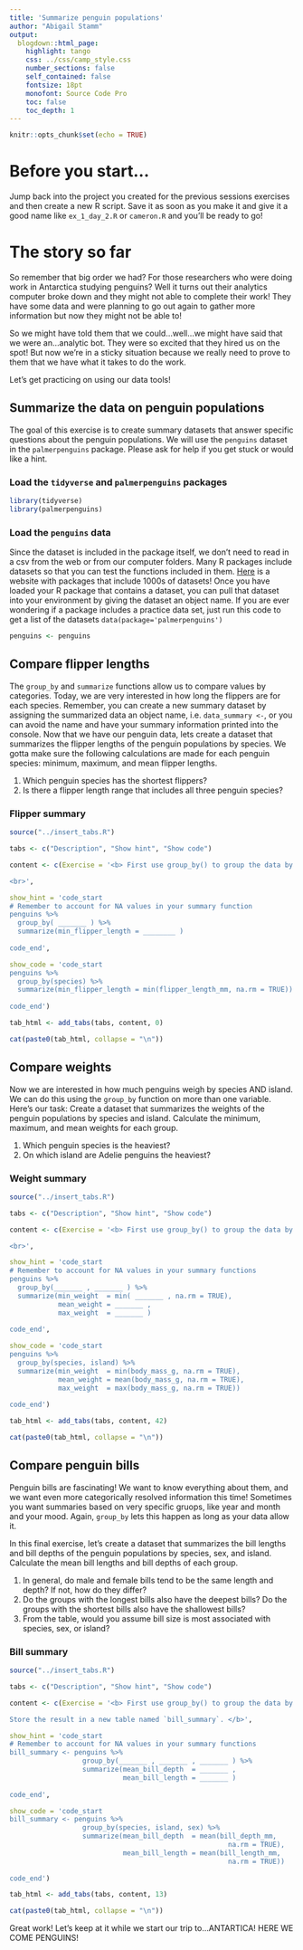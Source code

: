 ```yaml
---
title: 'Summarize penguin populations'
author: "Abigail Stamm"
output: 
  blogdown::html_page: 
    highlight: tango
    css: ../css/camp_style.css
    number_sections: false
    self_contained: false
    fontsize: 18pt
    monofont: Source Code Pro
    toc: false
    toc_depth: 1
---
```


```r
knitr::opts_chunk$set(echo = TRUE)
```

# Before you start...

Jump back into the project you created for the previous sessions exercises and then create a new R script. Save it as soon as you make it and give it a good name like `ex_1_day_2.R` or `cameron.R` and you'll be ready to go!

# The story so far

So remember that big order we had? For those researchers who were doing work in Antarctica studying penguins? Well it turns out their analytics computer broke down and they might not able to complete their work! They have some data and were planning to go out again to gather more information but now they might not be able to!

So we might have told them that we could...well...we might have said that we were an...analytic bot. They were so excited that they hired us on the spot! But now we're in a sticky situation because we really need to prove to them that we have what it takes to do the work.

Let's get practicing on using our data tools!

## Summarize the data on penguin populations

The goal of this exercise is to create summary datasets that answer specific questions about the penguin populations. We will use the `penguins` dataset in the `palmerpenguins` package. Please ask for help if you get stuck or would like a hint.

### Load the `tidyverse` and `palmerpenguins` packages 

```r
library(tidyverse)
library(palmerpenguins)
```


### Load the `penguins` data

Since the dataset is included in the package itself, we don't need to read in a csv from the web or from our computer folders. Many R packages include datasets so that you can test the functions included in them. [Here](https://vincentarelbundock.github.io/Rdatasets/datasets.html) is a website with packages that include 1000s of datasets! Once you have loaded your R package that contains a dataset, you can pull that dataset into your environment by giving the dataset an object name. If you are ever wondering if a package includes a practice data set, just run this code to get a list of the datasets `data(package='palmerpenguins')`

```r
penguins <- penguins
```



## Compare flipper lengths

The `group_by` and `summarize` functions allow us to compare values by categories. Today, we are very interested in how long the flippers are for each species. Remember, you can create a new summary dataset by assigning the summarized data an object name, i.e. `data_summary <-`, or you can avoid the name and have your summary information printed into the console. Now that we have our penguin data, lets create a dataset that summarizes the flipper lengths of the penguin populations by species. We gotta make sure the following calculations are made for each penguin species: minimum, maximum, and mean flipper lengths. 

1. Which penguin species has the shortest flippers?
1. Is there a flipper length range that includes all three penguin species?


<div class="quiz">

### <i class="fas fa-cookie-bite" style="color: gray;"></i> Flipper summary {-}

```r
source("../insert_tabs.R")

tabs <- c("Description", "Show hint", "Show code")

content <- c(Exercise = '<b> First use group_by() to group the data by species, AND THEN use summarize() to add a new column called min_flipper_length. Ignore the NA values with the argument `na.rm = TRUE`.</b>

<br>',

show_hint = 'code_start
# Remember to account for NA values in your summary function
penguins %>% 
  group_by( _______ ) %>%
  summarize(min_flipper_length = ________ )
  
code_end',

show_code = 'code_start
penguins %>% 
  group_by(species) %>%
  summarize(min_flipper_length = min(flipper_length_mm, na.rm = TRUE))
  
code_end')

tab_html <- add_tabs(tabs, content, 0)

cat(paste0(tab_html, collapse = "\n"))
```

</div>


## Compare weights

Now we are interested in how much penguins weigh by species AND island. We can do this using the `group_by` function on more than one variable. Here's our task: Create a dataset that summarizes the weights of the penguin populations by species and island. Calculate the minimum, maximum, and mean weights for each group. 

1. Which penguin species is the heaviest?
1. On which island are Adelie penguins the heaviest?


<div class="quiz">

### <i class="fas fa-cookie-bite" style="color: gray;"></i> Weight summary {-}

```r
source("../insert_tabs.R")

tabs <- c("Description", "Show hint", "Show code")

content <- c(Exercise = '<b> First use group_by() to group the data by species and island, AND THEN use summarize() to add new columns for min, mean, and max flipper_length. Ignore the NA values with the argument `na.rm = TRUE`. </b>

<br>',

show_hint = 'code_start
# Remember to account for NA values in your summary functions
penguins %>% 
  group_by(_______ , _______ ) %>%
  summarize(min_weight  = min( _______ , na.rm = TRUE),
            mean_weight = _______ ,
            max_weight  = _______ )
            
code_end',

show_code = 'code_start
penguins %>% 
  group_by(species, island) %>%
  summarize(min_weight  = min(body_mass_g, na.rm = TRUE),
            mean_weight = mean(body_mass_g, na.rm = TRUE),
            max_weight  = max(body_mass_g, na.rm = TRUE)) 
            
code_end')

tab_html <- add_tabs(tabs, content, 42)

cat(paste0(tab_html, collapse = "\n"))
```

</div>



## Compare penguin bills

Penguin bills are fascinating! We want to know everything about them, and we want even more categorically resolved information this time! Sometimes you want summaries based on very specific gruops, like year and month and your mood. Again, `group_by` lets this happen as long as your data allow it. 

In this final exercise, let's create a dataset that summarizes the bill lengths and bill depths of the penguin populations by species, sex, and island. Calculate the mean bill lengths and bill depths of each group. 

1. In general, do male and female bills tend to be the same length and depth? If not, how do they differ?
1. Do the groups with the longest bills also have the deepest bills? Do the groups with the shortest bills also have the shallowest bills?
1. From the table, would you assume bill size is most associated with species, sex, or island?

<div class="quiz">

### <i class="fas fa-cookie-bite" style="color: gray;"></i> Bill summary {-}

```r
source("../insert_tabs.R")

tabs <- c("Description", "Show hint", "Show code")

content <- c(Exercise = '<b> First use group_by() to group the data by species, island, and sex, AND THEN use summarize() to add new columns for the mean bill depth and bill length. Ignore the NA values with the argument `na.rm = TRUE`. 

Store the result in a new table named `bill_summary`. </b>',

show_hint = 'code_start
# Remember to account for NA values in your summary functions
bill_summary <- penguins %>% 
                  group_by(_______ , _______ , _______ ) %>%
                  summarize(mean_bill_depth  = _______ ,
                            mean_bill_length = _______ )
            
code_end',

show_code = 'code_start
bill_summary <- penguins %>%
                  group_by(species, island, sex) %>%
                  summarize(mean_bill_depth  = mean(bill_depth_mm, 
                                                      na.rm = TRUE),
                            mean_bill_length = mean(bill_length_mm, 
                                                      na.rm = TRUE)) 
            
code_end')

tab_html <- add_tabs(tabs, content, 13)

cat(paste0(tab_html, collapse = "\n"))
```

</div>

Great work! Let's keep at it while we start our trip to...ANTARTICA! HERE WE COME PENGUINS!

<i class="fa fa-cookie-bite"></i> 
<i class="fa fa-robot"></i> 
<i class="fa fa-cookie-bite"></i> 

